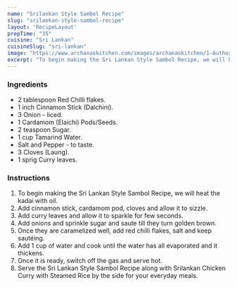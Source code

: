 ---
name: "Srilankan Style Sambol Recipe"
slug: "srilankan-style-sambol-recipe"
layout: 'RecipeLayout'
prepTime: "35"
cuisine: "Sri Lankan"
cuisineSlug: "sri-lankan"
image: "https://www.archanaskitchen.com/images/archanaskitchen/1-Author/sibyl-archanaskitchen.com/Srilankan_Style_Sambol_Recipe.jpg"
excerpt: "To begin making the Sri Lankan Style Sambol Recipe, we will heat the kadai with oil"
---

### Ingredients

- 2 tablespoon Red Chilli flakes.
- 1 inch Cinnamon Stick (Dalchini).
- 3 Onion - liced.
- 1 Cardamom (Elaichi) Pods/Seeds.
- 2 teaspoon Sugar.
- 1 cup Tamarind Water.
- Salt and Pepper - to taste.
- 3 Cloves (Laung).
- 1 sprig Curry leaves.

### Instructions

1. To begin making the Sri Lankan Style Sambol Recipe, we will heat the kadai with oil.
1. Add cinnamon stick, cardamom pod, cloves and allow it to sizzle.
1. Add curry leaves and allow it to sparkle for few seconds.
1. Add onions and sprinkle sugar and saute till they turn golden brown.
1. Once they are caramelized well, add red chilli flakes, salt and keep sautéing.
1. Add 1 cup of water and cook until the water has all evaporated and it thickens.
1. Once it is ready, switch off the gas and serve hot.
1. Serve the Sri Lankan Style Sambol Recipe along with Srilankan Chicken Curry with Steamed Rice by the side for your everyday meals.
